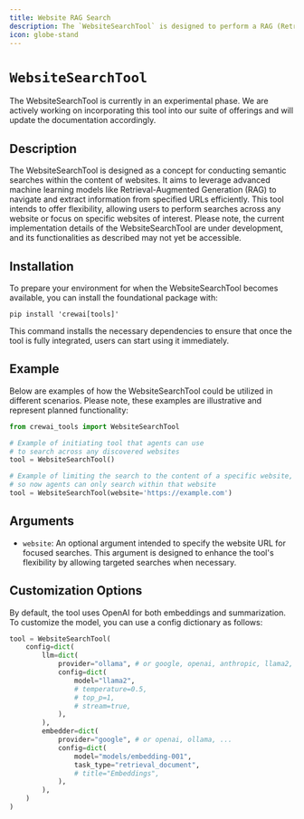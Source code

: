 ```yaml
---
title: Website RAG Search
description: The `WebsiteSearchTool` is designed to perform a RAG (Retrieval-Augmented Generation) search within the content of a website.
icon: globe-stand
---
```


# `WebsiteSearchTool`

<Note>
    The WebsiteSearchTool is currently in an experimental phase. We are actively working on incorporating this tool into our suite of offerings and will update the documentation accordingly.
</Note>

## Description

The WebsiteSearchTool is designed as a concept for conducting semantic searches within the content of websites. 
It aims to leverage advanced machine learning models like Retrieval-Augmented Generation (RAG) to navigate and extract information from specified URLs efficiently. 
This tool intends to offer flexibility, allowing users to perform searches across any website or focus on specific websites of interest. 
Please note, the current implementation details of the WebsiteSearchTool are under development, and its functionalities as described may not yet be accessible.

## Installation

To prepare your environment for when the WebsiteSearchTool becomes available, you can install the foundational package with:

```shell
pip install 'crewai[tools]'
```

This command installs the necessary dependencies to ensure that once the tool is fully integrated, users can start using it immediately.

## Example

Below are examples of how the WebsiteSearchTool could be utilized in different scenarios. Please note, these examples are illustrative and represent planned functionality:

```python
from crewai_tools import WebsiteSearchTool

# Example of initiating tool that agents can use 
# to search across any discovered websites
tool = WebsiteSearchTool()

# Example of limiting the search to the content of a specific website, 
# so now agents can only search within that website
tool = WebsiteSearchTool(website='https://example.com')
```

## Arguments

- `website`: An optional argument intended to specify the website URL for focused searches. This argument is designed to enhance the tool's flexibility by allowing targeted searches when necessary.

## Customization Options

By default, the tool uses OpenAI for both embeddings and summarization. To customize the model, you can use a config dictionary as follows:


```python
tool = WebsiteSearchTool(
    config=dict(
        llm=dict(
            provider="ollama", # or google, openai, anthropic, llama2, ...
            config=dict(
                model="llama2",
                # temperature=0.5,
                # top_p=1,
                # stream=true,
            ),
        ),
        embedder=dict(
            provider="google", # or openai, ollama, ...
            config=dict(
                model="models/embedding-001",
                task_type="retrieval_document",
                # title="Embeddings",
            ),
        ),
    )
)
```
